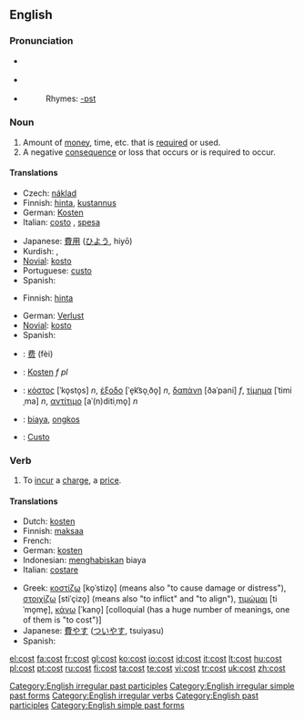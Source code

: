 ==English==

{{rank|week|stone|tree|781|cost|value|cast|speaking}}
{{wikipedia}}

===Pronunciation===
* {{a|RP}} {{IPA|/kɒst/}}
* {{a|US}} {{IPA|/kɔst/}}
* {{audio|en-us-cost.ogg|Audio (US)}}
*: Rhymes: [[Rhymes:English:-ɒst|-ɒst]]

===Noun===
{{en-noun}}

# Amount of [[money]], time, etc. that is [[required]] or used.
# A negative [[consequence]] or loss that occurs or is required to occur.

====Translations====
{{trans-top|amount of money, time, etc.}}
* Czech: [[náklad]] {{m}}
* Finnish: [[hinta]], [[kustannus]]
* German: [[Kosten]] {{f|p}}
* Italian: [[costo]] {{m}}, [[spesa]] {{f}}
{{trans-mid}}
* Japanese: [[費用]] ([[ひよう]], hiyō)
* Kurdish: {{KUchar|[[به‌ها]]}}, {{KUchar|[[نرخ]]}}
* [[Novial]]: [[kosto]]
* Portuguese: [[custo]] {{m}}
* Spanish: {{t|es|costo|m}}
{{trans-bottom}}

{{trans-top|negative consequence or loss}}
* Finnish: [[hinta]]
{{trans-mid}}
* German: [[Verlust]] {{m}}
* [[Novial]]: [[kosto]]
* Spanish: {{t|es|costo|m}}
{{trans-bottom}}

{{ttbc-top}}
* {{ttbc|Chinese}}: [[费]] (fèi)
* {{ttbc|German}}: [[Kosten]] ''f pl''
* {{ttbc|Greek}}: [[κόστος]] [ˈko̞sto̞s] ''n'', [[έξοδο]] [ˈe̞k͡so̞ˌðo̞] ''n'', [[δαπάνη]] [ðaˈpani] ''f'', [[τίμημα]] [ˈtimiˌma] ''n'', [[αντίτιμο]] [aˈ(n)ditiˌmo̞] ''n''
* {{ttbc|Indonesian}}: [[biaya]], [[ongkos]]
* {{ttbc|Portuguese}}: [[Custo]]
{{trans-bottom}}

===Verb===
{{en-verb|costs|costing|cost}}

# To [[incur]] a [[charge]], a [[price]].

====Translations====
{{trans-top}}
* Dutch: [[kosten]]
* Finnish: [[maksaa]]
* French: {{t|fr|coûter}}
* German: [[kosten]]
* Indonesian: [[habis|menghabiskan]] biaya
* Italian: [[costare]]
{{trans-mid}}
* Greek: [[κοστίζω]] [ko̞ˈstizo̞] (means also "to cause damage or distress"), [[στοιχίζω]] [stiˈçizo̞] (means also "to inflict" and "to align"), [[τιμώμαι]] [tiˈmo̞me̞], [[κάνω]] [ˈkano̞] [colloquial (has a huge number of meanings, one of them is "to cost")]
* Japanese: [[費やす]] ([[ついやす]], tsuiyasu)
* Spanish: {{t|es|costar}}
{{trans-bottom}}

[[Category:English irregular past participles]]
[[Category:English irregular simple past forms]]
[[Category:English irregular verbs]]
[[Category:English past participles]]
[[Category:English simple past forms]]

[[el:cost]]
[[fa:cost]]
[[fr:cost]]
[[gl:cost]]
[[ko:cost]]
[[io:cost]]
[[id:cost]]
[[it:cost]]
[[lt:cost]]
[[hu:cost]]
[[pl:cost]]
[[pt:cost]]
[[ru:cost]]
[[fi:cost]]
[[ta:cost]]
[[te:cost]]
[[vi:cost]]
[[tr:cost]]
[[uk:cost]]
[[zh:cost]]